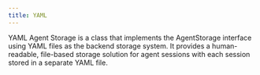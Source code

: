 ```yaml
---
title: YAML
---
```


YAML Agent Storage is a class that implements the AgentStorage interface using YAML files as the backend storage system. It provides a human-readable, file-based storage solution for agent sessions with each session stored in a separate YAML file.

<Snippet file="storage-yaml-reference.mdx" />